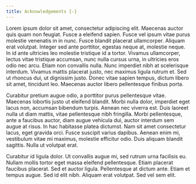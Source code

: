 ```yaml
---
title: Acknowledgements {-}
---
```


\pagenumbering{Roman} 

Lorem ipsum dolor sit amet, consectetur adipiscing elit. Maecenas auctor quis quam non feugiat. Fusce a eleifend sapien. Fusce vel ipsum vitae purus molestie venenatis in in nunc. Fusce blandit placerat ullamcorper. Aliquam erat volutpat. Integer sed ante porttitor, egestas neque at, molestie neque. In id ante ultricies leo molestie tristique id a tortor. Vivamus ullamcorper, lectus vitae tristique accumsan, nunc nulla cursus urna, in ultricies eros odio nec arcu. Etiam non convallis nulla. Nunc imperdiet nibh at scelerisque interdum. Vivamus mattis placerat justo, nec maximus ligula rutrum et. Sed ut rhoncus dui, ut dignissim justo. Donec vitae sapien tempus, dictum libero sit amet, tincidunt leo. Maecenas auctor libero pellentesque finibus porta.

Curabitur pretium augue odio, a porttitor purus pellentesque vitae. Maecenas lobortis justo ut eleifend blandit. Morbi nulla dolor, imperdiet eget lacus non, accumsan bibendum turpis. Aenean nec viverra est. Duis laoreet nulla ut diam mattis, vitae pellentesque nibh fringilla. Morbi pellentesque, ante a faucibus auctor, diam augue vehicula dui, auctor interdum sem augue at risus. In hac habitasse platea dictumst. Nam sit amet consectetur lacus, eget gravida orci. Fusce suscipit varius dapibus. Aenean enim mi, vestibulum vitae mi maximus, molestie efficitur odio. Duis aliquam blandit sagittis. Nulla ut volutpat erat.

Curabitur id ligula dolor. Ut convallis augue mi, sed rutrum urna facilisis eu. Nullam mollis tortor eget massa eleifend pellentesque. Etiam placerat faucibus placerat. Sed et auctor ligula. Pellentesque at dictum ante. Etiam et tempus augue. Sed id elit nibh. Aliquam erat volutpat. Sed vel sem elit.

\cleardoublepage
